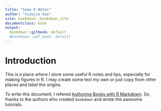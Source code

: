 ```yaml
---
title: "Some R Notes"
author: "Xiaojie Gao"
site: bookdown::bookdown_site
documentclass: book
output:
  bookdown::gitbook: default
  #bookdown::pdf_book: default
---
```


# Introduction

This is a place where I store some useful R notes and tips, especially for making figures in R. I may create some text my own or just copy from other places and label the origins. 

To write this document, I refered [Authoring Books with R Markdown](https://bookdown.org/yihui/bookdown/markdown-extensions-by-bookdown.html). So, thanks to the authors who created `bookdown` and wrote the awesome tutorials.